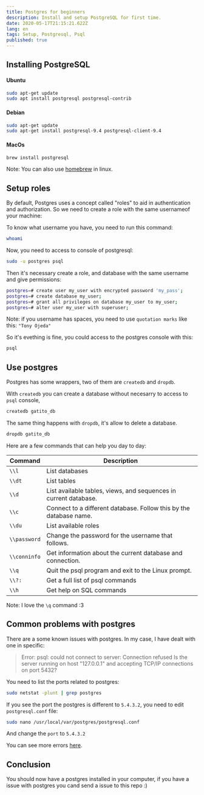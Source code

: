 ```yaml
---
title: Postgres for beginners
description: Install and setup PostgreSQL for first time.
date: 2020-05-17T21:15:21.622Z
lang: en
tags: Setup, Postgresql, Psql
published: true
---
```


## Installing PostgreSQL

#### Ubuntu
```sh
sudo apt-get update
sudo apt install postgresql postgresql-contrib
```

#### Debian
```sh
sudo apt-get update
sudo apt-get install postgresql-9.4 postgresql-client-9.4
```

#### MacOs
```sh
brew install postgresql
```

Note: You can also use [homebrew](https://docs.brew.sh/Homebrew-on-Linux) in linux.

## Setup roles

By default, Postgres uses a concept called "roles" to aid in authentication and authorization. So we need to create a role with
the same usernameof your machine:

To know what username you have, you need to run this command:
```sh
whoami
```

Now, you need to access to console of postgresql:
```sh
sudo -u postgres psql
```

Then it's necessary create a role, and database with the same username and give permissions:
```sh
postgres=# create user my_user with encrypted password 'my_pass';
postgres=# create database my_user;
postgres=# grant all privileges on database my_user to my_user;
postgres=# alter user my_user with superuser;
```
Note: if you username has spaces, you need to use `quotation marks` like this: `"Tony Ojeda"`

So it's evething is fine, you could access to the postgres console with this:
```sh
psql
```

## Use postgres

Postgres has some wrappers, two of them are `createdb` and `dropdb`.

With `createdb` you can create a database without necesarry to access to `psql` console,
```sh
createdb gatito_db
```

The same thing happens with `dropdb`, it's allow to delete a database.
```sh
dropdb gatito_db
```

Here are a few commands that can help you day to day:

| Command    | Description |
| -----------| ------------|
`\\l`        | List databases
`\\dt`       | List tables
`\\d`        | List available tables, views, and sequences in current database.
`\\c`        | Connect to a different database. Follow this by the database name.
`\\du`       | List available roles
`\\password` | Change the password for the username that follows.
`\\conninfo` | Get information about the current database and connection.
`\\q`        | Quit the psql program and exit to the Linux prompt.
`\\?:`       | Get a full list of psql commands
`\\h`        | Get help on SQL commands

Note: I love the `\q` command :3

## Common problems with postgres

There are a some known issues with postgres. In my case, I have dealt with one in specific:

> Error: psql: could not connect to server: Connection refused Is the server running on host "127.0.0.1" and accepting TCP/IP connections on port 5432?

You need to list the ports related to postgres:
```sh
sudo netstat -plunt | grep postgres
```

If you see the port the postgres is different to `5.4.3.2`, you need to edit `postgresql.conf` file:
```sh
sudo nano /usr/local/var/postgres/postgresql.conf
```
And change the `port` to `5.4.3.2`

You can see more errors [here](https://www.revsys.com/writings/postgresql/errors.html#cannot-connect-local).


## Conclusion

You should now have a postgres installed in your computer, if you have a issue with postgres you cand send a issue to this repo :)
